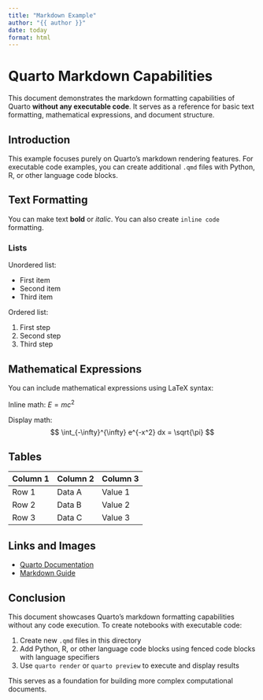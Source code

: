 ```yaml
---
title: "Markdown Example"
author: "{{ author }}"
date: today
format: html
---
```


# Quarto Markdown Capabilities

This document demonstrates the markdown formatting capabilities of Quarto **without any executable code**. It serves as a reference for basic text formatting, mathematical expressions, and document structure.

## Introduction

This example focuses purely on Quarto's markdown rendering features. For executable code examples, you can create additional `.qmd` files with Python, R, or other language code blocks.

## Text Formatting

You can make text **bold** or *italic*. You can also create `inline code` formatting.

### Lists

Unordered list:

- First item
- Second item
- Third item

Ordered list:

1. First step
2. Second step
3. Third step

## Mathematical Expressions

You can include mathematical expressions using LaTeX syntax:

Inline math: $E = mc^2$

Display math:
$$
\int_{-\infty}^{\infty} e^{-x^2} dx = \sqrt{\pi}
$$

## Tables

| Column 1 | Column 2 | Column 3 |
|----------|----------|----------|
| Row 1    | Data A   | Value 1  |
| Row 2    | Data B   | Value 2  |
| Row 3    | Data C   | Value 3  |

## Links and Images

- [Quarto Documentation](https://quarto.org/)
- [Markdown Guide](https://www.markdownguide.org/)

## Conclusion

This document showcases Quarto's markdown formatting capabilities without any code execution. To create notebooks with executable code:

1. Create new `.qmd` files in this directory
2. Add Python, R, or other language code blocks using fenced code blocks with language specifiers
3. Use `quarto render` or `quarto preview` to execute and display results

This serves as a foundation for building more complex computational documents.
